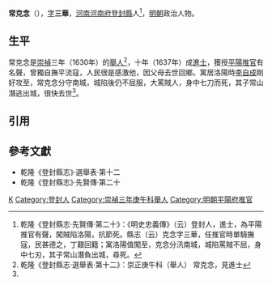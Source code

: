'''常克念'''（{{bd|16世紀||1641年}}），[[表字|字]]'''三華'''，[[河南等處承宣布政使司|河南]][[河南府|河南府]][[登封縣|登封縣]]人<ref name=djs>乾隆《登封縣志·先賢傳·第二十》：《明史忠義傳》（云）登封人，進士，為平陽推官有聲，闖賊陷洛陽，抗節死。縣志（云）克念字三華，任推官時單騎撫寇，民甚德之，丁艱回籍；寓洛陽值闖至，克念分汛南城，城陷罵賊不屈，身中七刃，其子常山潛負出城，尋死。</ref>，[[明朝|明朝]]政治人物。

==生平==
常克念是[[崇禎|崇禎]]三年（1630年）的[[舉人|舉人]]<ref>乾隆《登封縣志·選舉表·第十二》：崇正庚午科（舉人） 常克念，見進士</ref>，十年（1637年）成[[進士|進士]]，獲授[[平陽府|平陽]][[推官|推官]]有名聲，曾獨自撫平流寇，人民很是感激他，因父母去世回鄉。寓居洛陽時[[李自成|李自成]]剛好攻至，常克念分守南城，城陷後仍不屈服，大罵賊人，身中七刀而死，其子常山潛逃出城，很快去世<ref name=djs/>。

==引用==
{{reflist}}

==參考文獻==
*乾隆《登封縣志》·選舉表·第十二
*乾隆《登封縣志》·先賢傳·第二十

{{start box}}
{{s-off}}
{{s-before|[[劉光采|劉光采]]}}
{{s-title|明朝平陽府推官|1637年－1640年}}
{{s-after|[[傅景星|傅景星]]}}
{{end box}}

{{崇禎十年丁丑科殿試金榜}}

[[Category:常姓|K]]
[[Category:登封人|Category:登封人]]
[[Category:崇禎三年庚午科舉人|Category:崇禎三年庚午科舉人]]
[[Category:明朝平陽府推官|Category:明朝平陽府推官]]